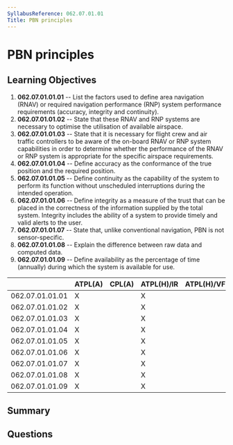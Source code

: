 ```yaml
---
SyllabusReference: 062.07.01.01
Title: PBN principles
---
```


# PBN principles

## Learning Objectives

1.  **062.07.01.01.01** -- List the factors used to define area navigation (RNAV)
    or required navigation performance (RNP) system performance requirements
    (accuracy, integrity and continuity).
2.  **062.07.01.01.02** -- State that these RNAV and RNP systems are necessary to
    optimise the utilisation of available airspace.
3.  **062.07.01.01.03** -- State that it is necessary for flight crew and air
    traffic controllers to be aware of the on-board RNAV or RNP system
    capabilities in order to determine whether the performance of the RNAV or RNP
    system is appropriate for the specific airspace requirements.
4.  **062.07.01.01.04** -- Define accuracy as the conformance of the true
    position and the required position.
5.  **062.07.01.01.05** -- Define continuity as the capability of the system to
    perform its function without unscheduled interruptions during the intended
    operation.
6.  **062.07.01.01.06** -- Define integrity as a measure of the trust that can be
    placed in the correctness of the information supplied by the total system.
    Integrity includes the ability of a system to provide timely and valid alerts
    to the user.
7.  **062.07.01.01.07** -- State that, unlike conventional navigation, PBN is not
    sensor-specific.
8.  **062.07.01.01.08** -- Explain the difference between raw data and computed
    data.
9.  **062.07.01.01.09** -- Define availability as the percentage of time
    (annually) during which the system is available for use.

|                 | ATPL(A) | CPL(A) | ATPL(H)/IR | ATPL(H)/VFR | CPL(H) | IR | CBIR(A) |
| --------------- | ------- | ------ | ---------- | ----------- | ------ | -- | ------- |
| 062.07.01.01.01 | X       |        | X          |             |        | X  | X       |
| 062.07.01.01.02 | X       |        | X          |             |        | X  |         |
| 062.07.01.01.03 | X       |        | X          |             |        | X  |         |
| 062.07.01.01.04 | X       |        | X          |             |        | X  |         |
| 062.07.01.01.05 | X       |        | X          |             |        | X  | X       |
| 062.07.01.01.06 | X       |        | X          |             |        | X  | X       |
| 062.07.01.01.07 | X       |        | X          |             |        | X  | X       |
| 062.07.01.01.08 | X       |        | X          |             |        | X  | X       |
| 062.07.01.01.09 | X       |        | X          |             |        | X  | X       |

## Summary

## Questions
